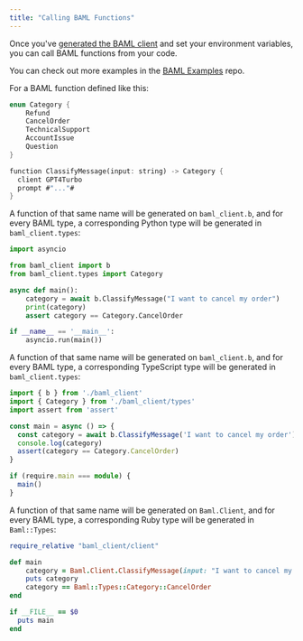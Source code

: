 ```yaml
---
title: "Calling BAML Functions"
---
```


Once you've [generated the BAML client] and set your environment variables,
you can call BAML functions from your code.

<Tip>You can check out more examples in the [BAML Examples] repo.</Tip>

[generated the BAML client]: /docs/calling-baml/generate-baml-client
[BAML Examples]: https://github.com/BoundaryML/baml-examples/tree/main

For a BAML function defined like this:

```rust
enum Category {
    Refund
    CancelOrder
    TechnicalSupport
    AccountIssue
    Question
}

function ClassifyMessage(input: string) -> Category {
  client GPT4Turbo
  prompt #"..."#
}
```

<Tabs>
<Tab title="Python">

A function of that same name will be generated on `baml_client.b`, and
for every BAML type, a corresponding Python type will be generated in
`baml_client.types`:

```python main.py
import asyncio

from baml_client import b
from baml_client.types import Category

async def main():
    category = await b.ClassifyMessage("I want to cancel my order")
    print(category)
    assert category == Category.CancelOrder

if __name__ == '__main__':
    asyncio.run(main())
```
</Tab>

<Tab title="TypeScript">

A function of that same name will be generated on `baml_client.b`, and
for every BAML type, a corresponding TypeScript type will be generated in
`baml_client.types`:

```ts main.ts
import { b } from './baml_client'
import { Category } from './baml_client/types'
import assert from 'assert'

const main = async () => {
  const category = await b.ClassifyMessage('I want to cancel my order')
  console.log(category)
  assert(category == Category.CancelOrder)
}

if (require.main === module) {
  main()
}

```
</Tab>

<Tab title="Ruby">

A function of that same name will be generated on `Baml.Client`, and
for every BAML type, a corresponding Ruby type will be generated in
`Baml::Types`:

```ruby main.rb
require_relative "baml_client/client"

def main
    category = Baml.Client.ClassifyMessage(input: "I want to cancel my order")
    puts category
    category == Baml::Types::Category::CancelOrder
end

if __FILE__ == $0
  puts main
end

```

</Tab>
</Tabs>